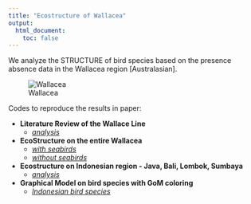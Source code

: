 ```yaml
---
title: "Ecostructure of Wallacea"
output:
  html_document:
    toc: false
---
```


We analyze the STRUCTURE of bird species based on the presence absence data in the Wallacea region [Australasian]. 

![Wallacea](Wallacea_w_seabirds/geostructure_birds_2.png)


Codes to reproduce the results in paper: 

* **Literature Review of the Wallace Line**
    + [*analysis*](literature_review.html)
          
* **EcoStructure on the entire Wallacea**
    + [*with seabirds*](wallacea_analysis.html)
    + [*without seabirds*](wallacea_analysis_no_seabirds.html)
          
* **Ecostructure on Indonesian region - Java, Bali, Lombok, Sumbaya**
    + [*analysis*](java_bali_lombok_analysis.html)
    
*  **Graphical Model on bird species with GoM coloring**
    + [*Indonesian bird species*](indonesian_birds_graphs.html)
    
    
